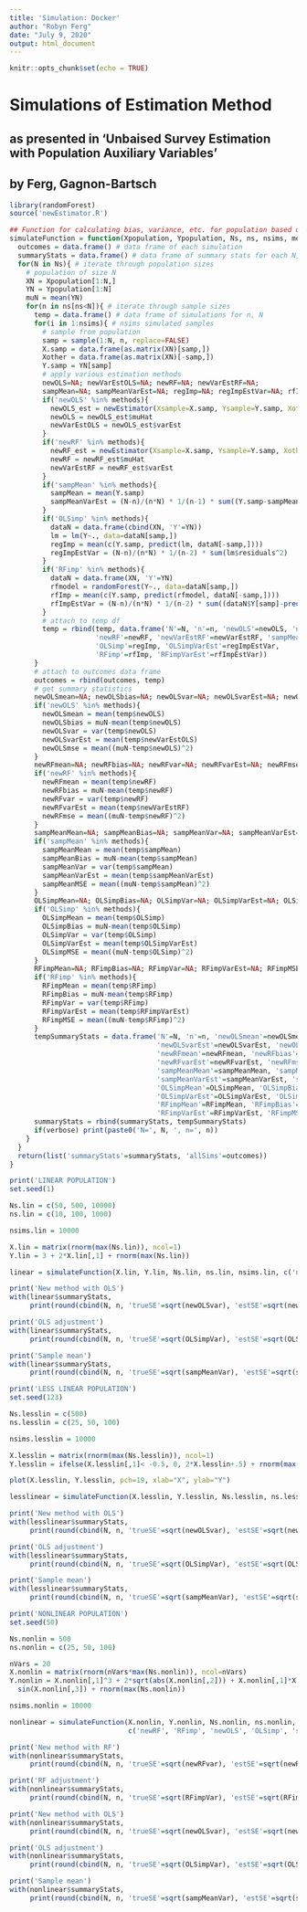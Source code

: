 ---
title: 'Simulation: Docker'
author: "Robyn Ferg"
date: "July 9, 2020"
output: html_document
---

```{r setup, include=FALSE}
knitr::opts_chunk$set(echo = TRUE)
```

# Simulations of Estimation Method
## as presented in 'Unbaised Survey Estimation with Population Auxiliary Variables'
## by Ferg, Gagnon-Bartsch

```{r}
library(randomForest)
source('newEstimator.R')

## Function for calculating bias, variance, etc. for population based on simulated samples
simulateFunction = function(Xpopulation, Ypopulation, Ns, ns, nsims, methods, verbose=TRUE){
  outcomes = data.frame() # data frame of each simulation
  summaryStats = data.frame() # data frame of summary stats for each N, n combination
  for(N in Ns){ # iterate through population sizes
    # population of size N
    XN = Xpopulation[1:N,] 
    YN = Ypopulation[1:N]
    muN = mean(YN)
    for(n in ns[ns<N]){ # iterate through sample sizes
      temp = data.frame() # data frame of simulations for n, N
      for(i in 1:nsims){ # nsims simulated samples
        # sample from population
        samp = sample(1:N, n, replace=FALSE)
        X.samp = data.frame(as.matrix(XN)[samp,])
        Xother = data.frame(as.matrix(XN)[-samp,])
        Y.samp = YN[samp]
        # apply various estimation methods
        newOLS=NA; newVarEstOLS=NA; newRF=NA; newVarEstRF=NA; 
        sampMean=NA; sampMeanVarEst=NA; regImp=NA; regImpEstVar=NA; rfImp=NA; rfImpEstVar=NA
        if('newOLS' %in% methods){
          newOLS_est = newEstimator(Xsample=X.samp, Ysample=Y.samp, Xother=Xother, pred.fun='lm')
          newOLS = newOLS_est$muHat
          newVarEstOLS = newOLS_est$varEst
        }
        if('newRF' %in% methods){
          newRF_est = newEstimator(Xsample=X.samp, Ysample=Y.samp, Xother=Xother, pred.fun='rf')
          newRF = newRF_est$muHat
          newVarEstRF = newRF_est$varEst
        }
        if('sampMean' %in% methods){
          sampMean = mean(Y.samp)
          sampMeanVarEst = (N-n)/(n*N) * 1/(n-1) * sum((Y.samp-sampMean)^2)
        }
        if('OLSimp' %in% methods){
          dataN = data.frame(cbind(XN, 'Y'=YN))
          lm = lm(Y~., data=dataN[samp,])
          regImp = mean(c(Y.samp, predict(lm, dataN[-samp,])))
          regImpEstVar = (N-n)/(n*N) * 1/(n-2) * sum(lm$residuals^2)
        }
        if('RFimp' %in% methods){
          dataN = data.frame(XN, 'Y'=YN)
          rfmodel = randomForest(Y~., data=dataN[samp,])
          rfImp = mean(c(Y.samp, predict(rfmodel, dataN[-samp,])))
          rfImpEstVar = (N-n)/(n*N) * 1/(n-2) * sum((dataN$Y[samp]-predict(rfmodel, dataN[samp,]))^2)
        }
        # attach to temp df
        temp = rbind(temp, data.frame('N'=N, 'n'=n, 'newOLS'=newOLS, 'newVarEstOLS'=newVarEstOLS,
                     'newRF'=newRF, 'newVarEstRF'=newVarEstRF, 'sampMean'=sampMean, 'sampMeanVarEst'=sampMeanVarEst,
                     'OLSimp'=regImp, 'OLSimpVarEst'=regImpEstVar, 
                     'RFimp'=rfImp, 'RFimpVarEst'=rfImpEstVar))
      }
      # attach to outcomes data frame
      outcomes = rbind(outcomes, temp)
      # get summary statistics
      newOLSmean=NA; newOLSbias=NA; newOLSvar=NA; newOLSvarEst=NA; newOLSmse=NA
      if('newOLS' %in% methods){
        newOLSmean = mean(temp$newOLS)
        newOLSbias = muN-mean(temp$newOLS)
        newOLSvar = var(temp$newOLS)
        newOLSvarEst = mean(temp$newVarEstOLS)
        newOLSmse = mean((muN-temp$newOLS)^2)
      }
      newRFmean=NA; newRFbias=NA; newRFvar=NA; newRFvarEst=NA; newRFmse=NA
      if('newRF' %in% methods){
        newRFmean = mean(temp$newRF)
        newRFbias = muN-mean(temp$newRF)
        newRFvar = var(temp$newRF)
        newRFvarEst = mean(temp$newVarEstRF)
        newRFmse = mean((muN-temp$newRF)^2)
      }
      sampMeanMean=NA; sampMeanBias=NA; sampMeanVar=NA; sampMeanVarEst=NA; sampMeanMSE=NA
      if('sampMean' %in% methods){
        sampMeanMean = mean(temp$sampMean)
        sampMeanBias = muN-mean(temp$sampMean)
        sampMeanVar = var(temp$sampMean)
        sampMeanVarEst = mean(temp$sampMeanVarEst)
        sampMeanMSE = mean((muN-temp$sampMean)^2)
      }
      OLSimpMean=NA; OLSimpBias=NA; OLSimpVar=NA; OLSimpVarEst=NA; OLSimpMSE=NA
      if('OLSimp' %in% methods){
        OLSimpMean = mean(temp$OLSimp)
        OLSimpBias = muN-mean(temp$OLSimp)
        OLSimpVar = var(temp$OLSimp)
        OLSimpVarEst = mean(temp$OLSimpVarEst)
        OLSimpMSE = mean((muN-temp$OLSimp)^2)
      }
      RFimpMean=NA; RFimpBias=NA; RFimpVar=NA; RFimpVarEst=NA; RFimpMSE=NA
      if('RFimp' %in% methods){
        RFimpMean = mean(temp$RFimp)
        RFimpBias = muN-mean(temp$RFimp)
        RFimpVar = var(temp$RFimp)
        RFimpVarEst = mean(temp$RFimpVarEst)
        RFimpMSE = mean((muN-temp$RFimp)^2)
      }
      tempSummaryStats = data.frame('N'=N, 'n'=n, 'newOLSmean'=newOLSmean, 'newOLSbias'=newOLSbias, 'newOLSvar'=newOLSvar, 
                                    'newOLSvarEst'=newOLSvarEst, 'newOLSmse'=newOLSmse,
                                    'newRFmean'=newRFmean, 'newRFbias'=newRFbias, 'newRFvar'=newRFvar, 
                                    'newRFvarEst'=newRFvarEst, 'newRFmse'=newRFmse,
                                    'sampMeanMean'=sampMeanMean, 'sampMeanBias'=sampMeanBias, 'sampMeanVar'=sampMeanVar,
                                    'sampMeanVarEst'=sampMeanVarEst, 'sampMeanMSE'=sampMeanMSE,
                                    'OLSimpMean'=OLSimpMean, 'OLSimpBias'=OLSimpBias, 'OLSimpVar'=OLSimpVar, 
                                    'OLSimpVarEst'=OLSimpVarEst, 'OLSimpMSE'=OLSimpMSE,
                                    'RFimpMean'=RFimpMean, 'RFimpBias'=RFimpBias, 'RFimpVar'=RFimpVar, 
                                    'RFimpVarEst'=RFimpVarEst, 'RFimpMSE'=RFimpMSE)
      summaryStats = rbind(summaryStats, tempSummaryStats)
      if(verbose) print(paste0('N=', N, ', n=', n))
    }
  }
  return(list('summaryStats'=summaryStats, 'allSims'=outcomes))
}


```


```{r}
print('LINEAR POPULATION')
set.seed(1)

Ns.lin = c(50, 500, 10000)
ns.lin = c(10, 100, 1000)

nsims.lin = 10000

X.lin = matrix(rnorm(max(Ns.lin)), ncol=1)
Y.lin = 3 + 2*X.lin[,1] + rnorm(max(Ns.lin))

linear = simulateFunction(X.lin, Y.lin, Ns.lin, ns.lin, nsims.lin, c('newOLS', 'OLSimp', 'sampMean'), verbose=FALSE)
```

```{r}
print('New method with OLS')
with(linear$summaryStats, 
     print(round(cbind(N, n, 'trueSE'=sqrt(newOLSvar), 'estSE'=sqrt(newOLSvarEst), newOLSbias, 't'=newOLSbias/(sqrt(newOLSvar/nsims.lin))),4)))
```

```{r}
print('OLS adjustment')
with(linear$summaryStats,
     print(round(cbind(N, n, 'trueSE'=sqrt(OLSimpVar), 'estSE'=sqrt(OLSimpVarEst), OLSimpBias, 't'=OLSimpBias/(sqrt(OLSimpVar/nsims.lin))), 4)))
```

```{r}
print('Sample mean')
with(linear$summaryStats,
     print(round(cbind(N, n, 'trueSE'=sqrt(sampMeanVar), 'estSE'=sqrt(sampMeanVarEst), sampMeanBias, 't'=sampMeanBias/(sqrt(sampMeanVar/nsims.lin))), 4)))
```

```{r}
print('LESS LINEAR POPULATION')
set.seed(123)

Ns.lesslin = c(500)
ns.lesslin = c(25, 50, 100)

nsims.lesslin = 10000

X.lesslin = matrix(rnorm(max(Ns.lesslin)), ncol=1)
Y.lesslin = ifelse(X.lesslin[,1]< -0.5, 0, 2*X.lesslin+.5) + rnorm(max(Ns.lesslin))

plot(X.lesslin, Y.lesslin, pch=19, xlab="X", ylab="Y")

lesslinear = simulateFunction(X.lesslin, Y.lesslin, Ns.lesslin, ns.lesslin, nsims.lesslin, c('newOLS', 'OLSimp', 'sampMean'), verbose=FALSE)
```

```{r}
print('New method with OLS')
with(lesslinear$summaryStats, 
     print(round(cbind(N, n, 'trueSE'=sqrt(newOLSvar), 'estSE'=sqrt(newOLSvarEst), newOLSbias, 't'=newOLSbias/(sqrt(newOLSvar/nsims.lesslin))),4)))
```

```{r}
print('OLS adjustment')
with(lesslinear$summaryStats,
     print(round(cbind(N, n, 'trueSE'=sqrt(OLSimpVar), 'estSE'=sqrt(OLSimpVarEst), OLSimpBias, 't'=OLSimpBias/(sqrt(OLSimpVar/nsims.lesslin))), 4)))
```

```{r}
print('Sample mean')
with(lesslinear$summaryStats,
     print(round(cbind(N, n, 'trueSE'=sqrt(sampMeanVar), 'estSE'=sqrt(sampMeanVarEst), sampMeanBias, 't'=sampMeanBias/(sqrt(sampMeanVar/nsims.lesslin))), 4)))
```

```{r}
print('NONLINEAR POPULATION')
set.seed(50)

Ns.nonlin = 500
ns.nonlin = c(25, 50, 100)

nVars = 20
X.nonlin = matrix(rnorm(nVars*max(Ns.nonlin)), ncol=nVars)
Y.nonlin = X.nonlin[,1]^3 + 2*sqrt(abs(X.nonlin[,2])) + X.nonlin[,1]*X.nonlin[,2] + 
  sin(X.nonlin[,3]) + rnorm(max(Ns.nonlin))

nsims.nonlin = 10000

nonlinear = simulateFunction(X.nonlin, Y.nonlin, Ns.nonlin, ns.nonlin, nsims.nonlin, 
                             c('newRF', 'RFimp', 'newOLS', 'OLSimp', 'sampMean'), verbose=FALSE)
```

```{r}
print('New method with RF')
with(nonlinear$summaryStats,
     print(round(cbind(N, n, 'trueSE'=sqrt(newRFvar), 'estSE'=sqrt(newRFvarEst), newRFbias, 't'=newRFbias/sqrt(newRFvar/nsims.nonlin)), 4)))
```

```{r}
print('RF adjustment')
with(nonlinear$summaryStats,
     print(round(cbind(N, n, 'trueSE'=sqrt(RFimpVar), 'estSE'=sqrt(RFimpVarEst), RFimpBias, 't'=RFimpBias/sqrt(RFimpVar/nsims.nonlin)), 4)))
```

```{r}
print('New method with OLS')
with(nonlinear$summaryStats,
     print(round(cbind(N, n, 'trueSE'=sqrt(newOLSvar), 'estSE'=sqrt(newOLSvarEst), newOLSbias, 't'=newOLSbias/sqrt(newOLSvar/nsims.nonlin)), 4)))
```

```{r}
print('OLS adjustment')
with(nonlinear$summaryStats,
     print(round(cbind(N, n, 'trueSE'=sqrt(OLSimpVar), 'estSE'=sqrt(OLSimpVarEst), OLSimpBias, 't'=OLSimpBias/sqrt(OLSimpVar/nsims.nonlin)), 4)))
```

```{r}
print('Sample mean')
with(nonlinear$summaryStats,
     print(round(cbind(N, n, 'trueSE'=sqrt(sampMeanVar), 'estSE'=sqrt(sampMeanVarEst), sampMeanBias, 't'=sampMeanBias/(sqrt(sampMeanVar/nsims.nonlin))),4)))
```